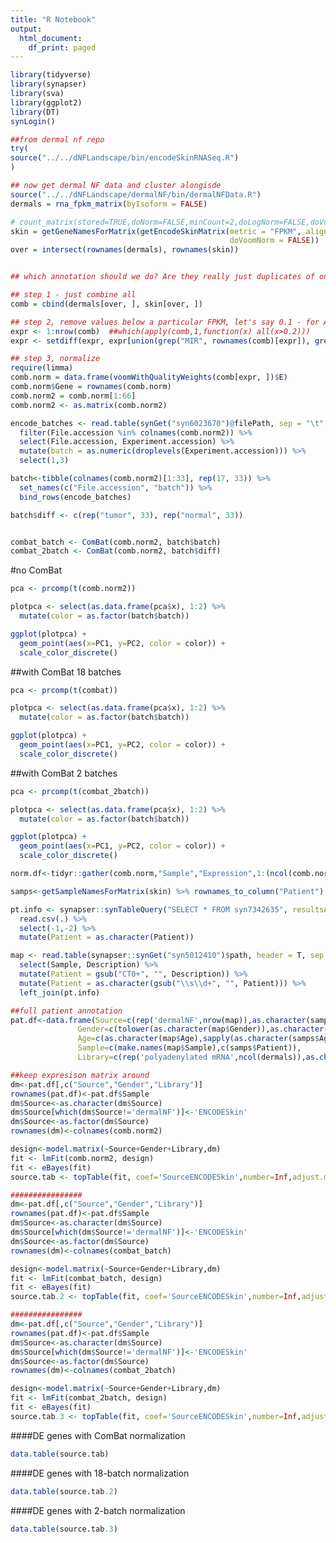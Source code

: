 ```yaml
---
title: "R Notebook"
output:
  html_document:
    df_print: paged
---
```



```r
library(tidyverse)
library(synapser)
library(sva)
library(ggplot2)
library(DT)
synLogin()

##from dermal nf repo
try(
source("../../dNFLandscape/bin/encodeSkinRNASeq.R")
)

## now get dermal NF data and cluster alongisde
source("../../dNFLandscape/dermalNF/bin/dermalNFData.R")
dermals = rna_fpkm_matrix(byIsoform = FALSE)

# count_matrix(stored=TRUE,doNorm=FALSE,minCount=2,doLogNorm=FALSE,doVoomNorm=TRUE)
skin = getGeneNamesForMatrix(getEncodeSkinMatrix(metric = "FPKM", alignment = "hg19",
                                                 doVoomNorm = FALSE))
over = intersect(rownames(dermals), rownames(skin))


## which annotation should we do? Are they really just duplicates of one another?

## step 1 - just combine all
comb = cbind(dermals[over, ], skin[over, ])

## step 2, remove values below a particular FPKM, let's say 0.1 - for ALL genes
expr <- 1:nrow(comb)  ##which(apply(comb,1,function(x) all(x>0.2)))
expr <- setdiff(expr, expr[union(grep("MIR", rownames(comb)[expr]), grep("SNO", rownames(comb)[expr]))])

## step 3, normalize
require(limma)
comb.norm = data.frame(voomWithQualityWeights(comb[expr, ])$E)
comb.norm$Gene = rownames(comb.norm)
comb.norm2 = comb.norm[1:66]
comb.norm2 <- as.matrix(comb.norm2)

encode_batches <- read.table(synGet("syn6023670")@filePath, sep = "\t", header= T) %>% 
  filter(File.accession %in% colnames(comb.norm2)) %>% 
  select(File.accession, Experiment.accession) %>%
  mutate(batch = as.numeric(droplevels(Experiment.accession))) %>% 
  select(1,3)

batch<-tibble(colnames(comb.norm2)[1:33], rep(17, 33)) %>% 
  set_names(c("File.accession", "batch")) %>% 
  bind_rows(encode_batches)

batch$diff <- c(rep("tumor", 33), rep("normal", 33))


combat_batch <- ComBat(comb.norm2, batch$batch) 
combat_2batch <- ComBat(comb.norm2, batch$diff) 
```

#no ComBat
```r
pca <- prcomp(t(comb.norm2))

plotpca <- select(as.data.frame(pca$x), 1:2) %>% 
  mutate(color = as.factor(batch$batch))

ggplot(plotpca) +
  geom_point(aes(x=PC1, y=PC2, color = color)) +
  scale_color_discrete()
```

##with ComBat 18 batches
```r
pca <- prcomp(t(combat))

plotpca <- select(as.data.frame(pca$x), 1:2) %>% 
  mutate(color = as.factor(batch$batch))

ggplot(plotpca) +
  geom_point(aes(x=PC1, y=PC2, color = color)) +
  scale_color_discrete()


```

##with ComBat 2 batches
```r
pca <- prcomp(t(combat_2batch))

plotpca <- select(as.data.frame(pca$x), 1:2) %>% 
  mutate(color = as.factor(batch$batch))

ggplot(plotpca) +
  geom_point(aes(x=PC1, y=PC2, color = color)) +
  scale_color_discrete()


```



```r
norm.df<-tidyr::gather(comb.norm,"Sample","Expression",1:(ncol(comb.norm)-1))

samps<-getSampleNamesForMatrix(skin) %>% rownames_to_column("Patient")

pt.info <- synapser::synTableQuery("SELECT * FROM syn7342635", resultsAs="csv")$filepath %>%
  read.csv(.) %>% 
  select(-1,-2) %>% 
  mutate(Patient = as.character(Patient))

map <- read.table(synapser::synGet("syn5012410")$path, header = T, sep = "\t") %>% 
  select(Sample, Description) %>% 
  mutate(Patient = gsub("CT0+", "", Description)) %>% 
  mutate(Patient = as.character(gsub("\\s\\d+", "", Patient))) %>% 
  left_join(pt.info)

##full patient annotation
pat.df<-data.frame(Source=c(rep('dermalNF',nrow(map)),as.character(samps$Sample)),
               Gender=c(tolower(as.character(map$Gender)),as.character(samps$Sex)),
               Age=c(as.character(map$Age),sapply(as.character(samps$Age),function(x) gsub(' year','',x))),
               Sample=c(make.names(map$Sample),c(samps$Patient)),
               Library=c(rep('polyadenylated mRNA',ncol(dermals)),as.character(samps$Library)))

##keep expresison matrix around
dm<-pat.df[,c("Source","Gender","Library")]
rownames(pat.df)<-pat.df$Sample
dm$Source<-as.character(dm$Source)
dm$Source[which(dm$Source!='dermalNF')]<-'ENCODESkin'
dm$Source<-as.factor(dm$Source)
rownames(dm)<-colnames(comb.norm2)

design<-model.matrix(~Source+Gender+Library,dm)
fit <- lmFit(comb.norm2, design)
fit <- eBayes(fit)
source.tab <- topTable(fit, coef='SourceENCODESkin',number=Inf,adjust.method='BY')

################
dm<-pat.df[,c("Source","Gender","Library")]
rownames(pat.df)<-pat.df$Sample
dm$Source<-as.character(dm$Source)
dm$Source[which(dm$Source!='dermalNF')]<-'ENCODESkin'
dm$Source<-as.factor(dm$Source)
rownames(dm)<-colnames(combat_batch)

design<-model.matrix(~Source+Gender+Library,dm)
fit <- lmFit(combat_batch, design)
fit <- eBayes(fit)
source.tab.2 <- topTable(fit, coef='SourceENCODESkin',number=Inf,adjust.method='BY')

################
dm<-pat.df[,c("Source","Gender","Library")]
rownames(pat.df)<-pat.df$Sample
dm$Source<-as.character(dm$Source)
dm$Source[which(dm$Source!='dermalNF')]<-'ENCODESkin'
dm$Source<-as.factor(dm$Source)
rownames(dm)<-colnames(combat_2batch)

design<-model.matrix(~Source+Gender+Library,dm)
fit <- lmFit(combat_2batch, design)
fit <- eBayes(fit)
source.tab.3 <- topTable(fit, coef='SourceENCODESkin',number=Inf,adjust.method='BY')

```

####DE genes with ComBat normalization
```r
data.table(source.tab)
```

####DE genes with 18-batch normalization
```r
data.table(source.tab.2)
```

####DE genes with 2-batch normalization
```r
data.table(source.tab.3)
```